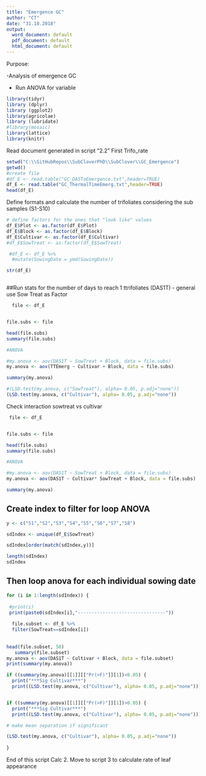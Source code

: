 ```yaml
---
title: "Emergence GC"
author: "CT"
date: "31.10.2018"
output: 
  word_document: default
  pdf_document: default
  html_document: default
---
```


Purpose:

-Analysis of emergence GC

- Run ANOVA for variable 
 
```r
library(tidyr)
library (dplyr)
library (ggplot2)
library(agricolae)
library (lubridate)
#library(mosaic)
library(lattice)
library(knitr)
```

Read document generated in script "2.2" First Trifo_rate

```r

setwd("C:\\GitHubRepos\\SubCloverPhD\\SubClover\\GC_Emergence")
getwd()
#create file
#df_E <- read.table("GC_DASToEmergence.txt",header=TRUE)
df_E <- read.table("GC_ThermalTimeEmerg.txt",header=TRUE)
head(df_E)


```
Define formats and calculate the number of trifoliates considering the sub samples (S1-S10)

```r


# define factors for the ones that "look like" values
df_E$Plot <- as.factor(df_E$Plot)
df_E$Block <- as.factor(df_E$Block)
df_E$Cultivar <- as.factor(df_E$Cultivar)
#df_E$SowTreat <- as.factor(df_E$SowTreat)

 #df_E <- df_E %>%
  #mutate(SowingDate = ymd(SowingDate)) 

str(df_E)



```




##Run stats for the number of days to reach 1 ttrifoliates (DAS1T) - general use Sow Treat as Factor 

```r
 
  file <- df_E


file.subs <- file 

head(file.subs)
summary(file.subs)

#ANOVA

#my.anova <- aov(DAS1T ~ SowTreat + Block, data = file.subs)
my.anova <- aov(TTEmerg ~ Cultivar + Block, data = file.subs)

summary(my.anova)

```


```r
#(LSD.test(my.anova, c("SowTreat"), alpha= 0.05, p.adj="none"))
(LSD.test(my.anova, c("Cultivar"), alpha= 0.05, p.adj="none"))

```

Check interaction sowtreat vs cultivar


```r

 file <- df_E


file.subs <- file 

head(file.subs)
summary(file.subs)

#ANOVA

#my.anova <- aov(DAS1T ~ SowTreat + Block, data = file.subs)
my.anova <- aov(DAS1T ~ Cultivar* SowTreat + Block, data = file.subs)

summary(my.anova)

```


## Create index to filter for loop ANOVA

```r
y <- c("S1","S2","S3","S4","S5","S6","S7","S8")

sdIndex <- unique(df_E$SowTreat)

sdIndex[order(match(sdIndex,y))]

length(sdIndex)
sdIndex
```
## Then loop anova for each individual sowing date 
```r
for (i in 1:length(sdIndex)) {
  
 #print(i)
 print(paste0(sdIndex[i],"--------------------------------"))
  
  file.subset <- df_E %>%
  filter(SowTreat==sdIndex[i])
  
 
head(file.subset, 50)
   summary(file.subset)
my.anova <- aov(DAS1T ~ Cultivar + Block, data = file.subset)
print(summary(my.anova))

if ((summary(my.anova)[[1]][["Pr(>F)"]][1])<0.05) {
  print("***Sig Cultivar***") 
  print((LSD.test(my.anova, c("Cultivar"), alpha= 0.05, p.adj="none"))) } 


if ((summary(my.anova)[[1]][["Pr(>F)"]][1])>0.05) {
  print("***Sig Cultivar***") 
  print((LSD.test(my.anova, c("Cultivar"), alpha= 0.05, p.adj="none"))) } 

# make mean separation if significant

(LSD.test(my.anova, c("Cultivar"), alpha= 0.05, p.adj="none"))
  
}

```






End of this script Calc 2. 
Move to script 3 to calculate rate of leaf appearance 
